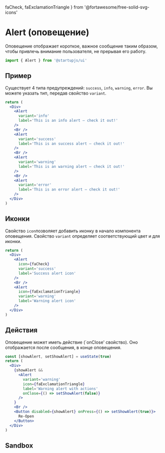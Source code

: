   faCheck,
  faExclamationTriangle
} from '@fortawesome/free-solid-svg-icons'

# Alert (оповещение)

Оповещение отображает короткое, важное сообщение таким образом, чтобы привлечь внимание пользователя, не прерывая его работу.

```jsx
import { Alert } from '@startupjs/ui'
```

## Пример
Существует 4 типа предупреждений: `success`, `info`, `warning`, `error`. Вы можете указать тип, передав свойство `variant`.

```jsx example
return (
  <Div>
    <Alert
      variant='info'
      label='This is an info alert — check it out!'
    />
    <Br />
    <Alert
      variant='success'
      label='This is an success alert — check it out!'
    />
    <Br />
    <Alert
      variant='warning'
      label='This is an warning alert — check it out!'
    />
    <Br />
    <Alert
      variant='error'
      label='This is an error alert — check it out!'
    />
  </Div>
)
```

## Иконки
Свойство `icon`позволяет добавить иконку в начало компонента оповещения.
Свойство `variant` определяет соответствующий цвет и для иконки.

```jsx example
return (
  <Div>
    <Alert
      icon={faCheck}
      variant='success'
      label='Success alert icon'
    />
    <Br />
    <Alert
      icon={faExclamationTriangle}
      variant='warning'
      label='Warning alert icon'
    />
  </Div>
)
```

## Действия

Оповещение может иметь действие (`onClose' свойство). Оно отображается после сообщения, в конце оповещения.

```jsx example
const [showAlert, setShowAlert] = useState(true)
return (
  <Div>
    {showAlert &&
      <Alert
        variant='warning'
        icon={faExclamationTriangle}
        label='Warning alert with actions'
        onClose={() => setShowAlert(false)}
      />
    }
    <Br />
    <Button disabled={showAlert} onPress={() => setShowAlert(true)}>
      Re-Open
    </Button>
  </Div>
)
```

## Sandbox

<Sandbox Component={Alert} />

